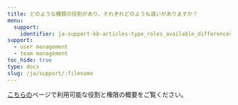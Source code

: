 ```yaml
---
title: どのような種類の役割があり、それぞれどのような違いがありますか？
menu:
  support:
    identifier: ja-support-kb-articles-type_roles_available_differences
support:
  - user management
  - team management
toc_hide: true
type: docs
slug: /ja/support/:filename
---
```

[こちらの](/ja/guides/models/app/settings-page/teams#team-roles-and-permissions)ページで利用可能な役割と権限の概要をご覧ください。